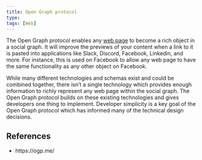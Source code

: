 ---
title: Open Graph protocol
type:
tags: [Web]
---

The Open Graph protocol enables any [web page](website.qmd) to become a rich
object in a social graph. It will improve the previews of your content when a
link to it is pasted into applications like Slack, Discord, Facebook, Linkedin,
and more. For instance, this is used on Facebook to allow any web page to have
the same functionality as any other object on Facebook.

While many different technologies and schemas exist and could be combined
together, there isn't a single technology which provides enough information to
richly represent any web page within the social graph. The Open Graph protocol
builds on these existing technologies and gives developers one thing to
implement. Developer simplicity is a key goal of the Open Graph protocol which
has informed many of the technical design decisions.

## References

- https://ogp.me/
